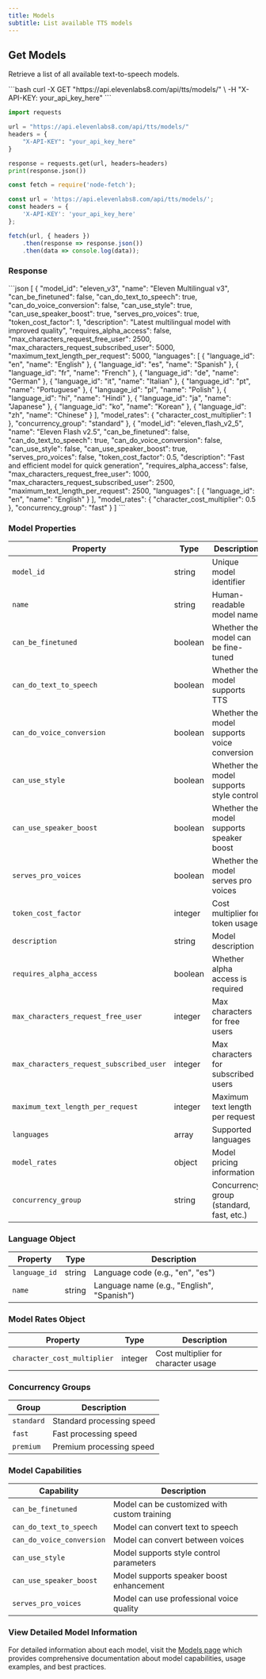 ```yaml
---
title: Models
subtitle: List available TTS models
---
```


## Get Models

Retrieve a list of all available text-to-speech models.

<RequestExample>
```bash
curl -X GET "https://api.elevenlabs8.com/api/tts/models/" \
  -H "X-API-KEY: your_api_key_here"
```

```python
import requests

url = "https://api.elevenlabs8.com/api/tts/models/"
headers = {
    "X-API-KEY": "your_api_key_here"
}

response = requests.get(url, headers=headers)
print(response.json())
```

```javascript
const fetch = require('node-fetch');

const url = 'https://api.elevenlabs8.com/api/tts/models/';
const headers = {
    'X-API-KEY': 'your_api_key_here'
};

fetch(url, { headers })
    .then(response => response.json())
    .then(data => console.log(data));
```
</RequestExample>

### Response

<ResponseExample>
```json
[
  {
    "model_id": "eleven_v3",
    "name": "Eleven Multilingual v3",
    "can_be_finetuned": false,
    "can_do_text_to_speech": true,
    "can_do_voice_conversion": false,
    "can_use_style": true,
    "can_use_speaker_boost": true,
    "serves_pro_voices": true,
    "token_cost_factor": 1,
    "description": "Latest multilingual model with improved quality",
    "requires_alpha_access": false,
    "max_characters_request_free_user": 2500,
    "max_characters_request_subscribed_user": 5000,
    "maximum_text_length_per_request": 5000,
    "languages": [
      {
        "language_id": "en",
        "name": "English"
      },
      {
        "language_id": "es",
        "name": "Spanish"
      },
      {
        "language_id": "fr",
        "name": "French"
      },
      {
        "language_id": "de",
        "name": "German"
      },
      {
        "language_id": "it",
        "name": "Italian"
      },
      {
        "language_id": "pt",
        "name": "Portuguese"
      },
      {
        "language_id": "pl",
        "name": "Polish"
      },
      {
        "language_id": "hi",
        "name": "Hindi"
      },
      {
        "language_id": "ja",
        "name": "Japanese"
      },
      {
        "language_id": "ko",
        "name": "Korean"
      },
      {
        "language_id": "zh",
        "name": "Chinese"
      }
    ],
    "model_rates": {
      "character_cost_multiplier": 1
    },
    "concurrency_group": "standard"
  },
  {
    "model_id": "eleven_flash_v2_5",
    "name": "Eleven Flash v2.5",
    "can_be_finetuned": false,
    "can_do_text_to_speech": true,
    "can_do_voice_conversion": false,
    "can_use_style": false,
    "can_use_speaker_boost": true,
    "serves_pro_voices": false,
    "token_cost_factor": 0.5,
    "description": "Fast and efficient model for quick generation",
    "requires_alpha_access": false,
    "max_characters_request_free_user": 1000,
    "max_characters_request_subscribed_user": 2500,
    "maximum_text_length_per_request": 2500,
    "languages": [
      {
        "language_id": "en",
        "name": "English"
      }
    ],
    "model_rates": {
      "character_cost_multiplier": 0.5
    },
    "concurrency_group": "fast"
  }
]
```
</ResponseExample>

### Model Properties

| Property | Type | Description |
|----------|------|-------------|
| `model_id` | string | Unique model identifier |
| `name` | string | Human-readable model name |
| `can_be_finetuned` | boolean | Whether the model can be fine-tuned |
| `can_do_text_to_speech` | boolean | Whether the model supports TTS |
| `can_do_voice_conversion` | boolean | Whether the model supports voice conversion |
| `can_use_style` | boolean | Whether the model supports style control |
| `can_use_speaker_boost` | boolean | Whether the model supports speaker boost |
| `serves_pro_voices` | boolean | Whether the model serves pro voices |
| `token_cost_factor` | integer | Cost multiplier for token usage |
| `description` | string | Model description |
| `requires_alpha_access` | boolean | Whether alpha access is required |
| `max_characters_request_free_user` | integer | Max characters for free users |
| `max_characters_request_subscribed_user` | integer | Max characters for subscribed users |
| `maximum_text_length_per_request` | integer | Maximum text length per request |
| `languages` | array | Supported languages |
| `model_rates` | object | Model pricing information |
| `concurrency_group` | string | Concurrency group (standard, fast, etc.) |

### Language Object

| Property | Type | Description |
|----------|------|-------------|
| `language_id` | string | Language code (e.g., "en", "es") |
| `name` | string | Language name (e.g., "English", "Spanish") |

### Model Rates Object

| Property | Type | Description |
|----------|------|-------------|
| `character_cost_multiplier` | integer | Cost multiplier for character usage |

### Concurrency Groups

| Group | Description |
|-------|-------------|
| `standard` | Standard processing speed |
| `fast` | Fast processing speed |
| `premium` | Premium processing speed |

### Model Capabilities

| Capability | Description |
|------------|-------------|
| `can_be_finetuned` | Model can be customized with custom training |
| `can_do_text_to_speech` | Model can convert text to speech |
| `can_do_voice_conversion` | Model can convert between voices |
| `can_use_style` | Model supports style control parameters |
| `can_use_speaker_boost` | Model supports speaker boost enhancement |
| `serves_pro_voices` | Model can use professional voice quality |

### View Detailed Model Information

For detailed information about each model, visit the [Models page](/docs/models) which provides comprehensive documentation about model capabilities, usage examples, and best practices.

